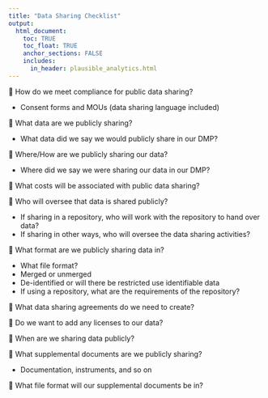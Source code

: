 ```yaml
---
title: "Data Sharing Checklist"
output: 
  html_document:
    toc: TRUE
    toc_float: TRUE
    anchor_sections: FALSE
    includes:
      in_header: plausible_analytics.html
---
```


🔲 How do we meet compliance for public data sharing?

  - Consent forms and MOUs (data sharing language included)

🔲 What data are we publicly sharing?

  - What data did we say we would publicly share in our DMP?
  
🔲 Where/How are we publicly sharing our data?

  - Where did we say we were sharing our data in our DMP?
  
🔲 What costs will be associated with public data sharing?

🔲 Who will oversee that data is shared publicly?

  - If sharing in a repository, who will work with the repository to hand over data?
  - If sharing in other ways, who will oversee the data sharing activities?

🔲 What format are we publicly sharing data in?

  - What file format?
  - Merged or unmerged
  - De-identified or will there be restricted use identifiable data
  - If using a repository, what are the requirements of the repository?
  
🔲 What data sharing agreements do we need to create?

🔲 Do we want to add any licenses to our data?

🔲 When are we sharing data publicly?

🔲 What supplemental documents are we publicly sharing?

  - Documentation, instruments, and so on

🔲 What file format will our supplemental documents be in?


